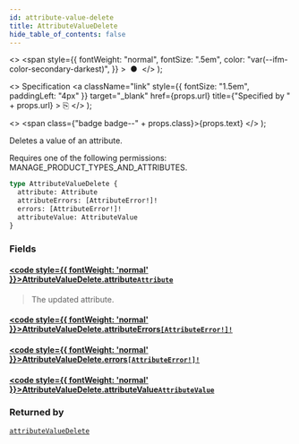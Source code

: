 ```yaml
---
id: attribute-value-delete
title: AttributeValueDelete
hide_table_of_contents: false
---
```


  <>
    <span
      style={{
        fontWeight: "normal",
        fontSize: ".5em",
        color: "var(--ifm-color-secondary-darkest)",
      }}
    >
      &nbsp;●&nbsp;
    </span>
  </>
);

  <>
    Specification
    <a
      className="link"
      style={{ fontSize: "1.5em", paddingLeft: "4px" }}
      target="\_blank"
      href={props.url}
      title={"Specified by " + props.url}
    >
      ⎘
    </a>
  </>
);

  <>
    <span class={"badge badge--" + props.class}>{props.text}</span>
  </>
);

Deletes a value of an attribute.

Requires one of the following permissions: MANAGE_PRODUCT_TYPES_AND_ATTRIBUTES.

```graphql
type AttributeValueDelete {
  attribute: Attribute
  attributeErrors: [AttributeError!]!
  errors: [AttributeError!]!
  attributeValue: AttributeValue
}
```

### Fields

#### [<code style={{ fontWeight: 'normal' }}>AttributeValueDelete.<b>attribute</b></code>](#)<Bullet />[`Attribute`](../../api-reference/objects/attribute) <Badge class="secondary" text="object"/>

> The updated attribute.

#### [<code style={{ fontWeight: 'normal' }}>AttributeValueDelete.<b>attributeErrors</b></code>](#)<Bullet />[`[AttributeError!]!`](../../api-reference/objects/attribute-error) <Badge class="secondary" text="non-null"/> <Badge class="secondary" text="object"/>

>

#### [<code style={{ fontWeight: 'normal' }}>AttributeValueDelete.<b>errors</b></code>](#)<Bullet />[`[AttributeError!]!`](../../api-reference/objects/attribute-error) <Badge class="secondary" text="non-null"/> <Badge class="secondary" text="object"/>

>

#### [<code style={{ fontWeight: 'normal' }}>AttributeValueDelete.<b>attributeValue</b></code>](#)<Bullet />[`AttributeValue`](../../api-reference/objects/attribute-value) <Badge class="secondary" text="object"/>

>

### Returned by

[`attributeValueDelete`](../../api-reference/mutations/attribute-value-delete) <Badge class="secondary" text="mutation"/>
